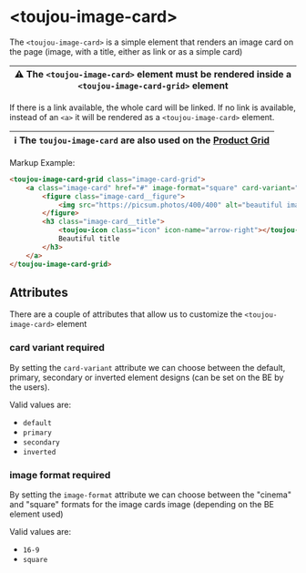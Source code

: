 # &lt;toujou-image-card&gt;
The `<toujou-image-card>` is a simple element that renders an image card on the page (image, with a title, either as link or as a simple card)

| ⚠️ The `<toujou-image-card>` element must be rendered inside a `<toujou-image-card-grid>` element |
|---------------------------------------------------------------------------------------------------|

If there is a link available, the whole card will be linked. If no link is available, instead of an `<a>` it will be rendered as a `<toujou-image-card>` element.

| ℹ️ The `toujou-image-card` are also used on the [Product Grid](/story/components-product-grid--product-grid) |
|---------------------------------------------------------------------------------------------------|

Markup Example:
```html
<toujou-image-card-grid class="image-card-grid">
    <a class="image-card" href="#" image-format="square" card-variant="secondary">
        <figure class="image-card__figure">
            <img src="https://picsum.photos/400/400" alt="beautiful image" class="image-card__image" />
        </figure>
        <h3 class="image-card__title">
            <toujou-icon class="icon" icon-name="arrow-right"></toujou-icon>
            Beautiful title
        </h3>
    </a>
</toujou-image-card-grid>
```

## Attributes
There are a couple of attributes that allow us to customize the `<toujou-image-card>` element


### card variant <toujou-chip class="chip" chip-bg-color="warning">required</toujou-chip>
By setting the `card-variant` attribute we can choose between the default, primary, secondary or inverted element designs (can be set on the BE by the users).

Valid values are:
- `default`
- `primary`
- `secondary`
- `inverted`

### image format <toujou-chip class="chip" chip-bg-color="warning">required</toujou-chip>
By setting the `image-format` attribute we can choose between the "cinema" and "square" formats for the image cards image (depending on the BE element used)

Valid values are:
- `16-9`
- `square`